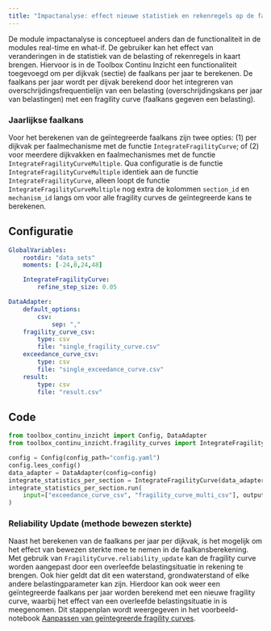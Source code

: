 ---
title: "Impactanalyse: effect nieuwe statistiek en rekenregels op de faalkans"
---

De module impactanalyse is conceptueel anders dan de functionaliteit in de modules real-time en what-if. De gebruiker kan het effect van veranderingen in de statistiek van de belasting of rekenregels in kaart brengen.
Hiervoor is in de Toolbox Continu Inzicht een functionaliteit toegevoegd om per dijkvak (sectie) de faalkans per jaar te berekenen. De faalkans per jaar wordt per dijvak berekend door het integreren van overschrijdingsfrequentielijn van een belasting (overschrijdingskans per jaar van belastingen) met een fragility curve (faalkans gegeven een belasting).

### Jaarlijkse faalkans
Voor het berekenen van de geïntegreerde faalkans zijn twee opties: (1) per dijkvak per faalmechanisme met de functie `IntegrateFragilityCurve`; of (2) voor meerdere dijkvakken en faalmechanismes met de functie `IntegrateFragilityCurveMultiple`. Qua configuratie is de functie `IntegrateFragilityCurveMultiple` identiek aan de functie `IntegrateFragilityCurve`, alleen loopt de functie `IntegrateFragilityCurveMultiple` nog extra de kolommen `section_id` en `mechanism_id` langs om voor alle fragility curves de geïntegreerde kans te berekenen.

::: {.panel-tabset}
## Configuratie
```yaml
GlobalVariables:
    rootdir: "data_sets"
    moments: [-24,0,24,48]

    IntegrateFragilityCurve:
        refine_step_size: 0.05

DataAdapter:
    default_options:
        csv:
            sep: ","
    fragility_curve_csv:
        type: csv
        file: "single_fragility_curve.csv"
    exceedance_curve_csv:
        type: csv
        file: "single_exceedance_curve.csv"
    result:
        type: csv
        file: "result.csv"
```
## Code
```python
from toolbox_continu_inzicht import Config, DataAdapter
from toolbox_continu_inzicht.fragility_curves import IntegrateFragilityCurve

config = Config(config_path="config.yaml")
config.lees_config()
data_adapter = DataAdapter(config=config)
integrate_statistics_per_section = IntegrateFragilityCurve(data_adapter=data_adapter)
integrate_statistics_per_section.run(
    input=["exceedance_curve_csv", "fragility_curve_multi_csv"], output="result"
)

```
:::


### Reliability Update (methode bewezen sterkte)

Naast het berekenen van de faalkans per jaar per dijkvak, is het mogelijk om het effect van bewezen sterkte mee te nemen in de faalkansberekening.
Met gebruik van `FragilityCurve.reliability_update` kan de fragility curve worden aangepast door een overleefde belastingsituatie in rekening te brengen. Ook hier geldt dat dit een waterstand, grondwaterstand of elke andere belastingparameter kan zijn.
Hierdoor kan ook weer een geïntegreerde faalkans per jaar worden berekend met een nieuwe fragility curve, waarbij het effect van een overleefde belastingsituatie in is meegenomen.
Dit stappenplan wordt weergegeven in het voorbeeld-notebook [Aanpassen van geïntegreerde fragility curves
](../examples/notebooks/4.adjust_integrated_statistics.ipynb).
